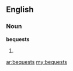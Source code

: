 ==English==

===Noun===
'''bequests'''

# {{plural of|[[bequest]]}}

[[ar:bequests]]
[[my:bequests]]